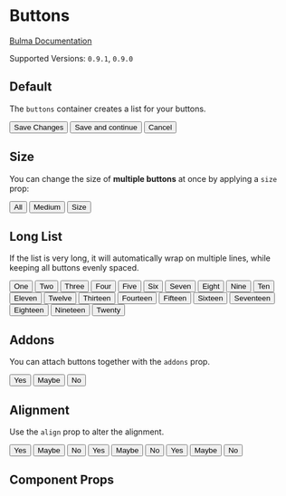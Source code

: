 

<Meta title="Elements/Buttons" component={Buttons} />

# Buttons

[Bulma Documentation](https://bulma.io/documentation/elements/button/#list-of-buttons)

Supported Versions: `0.9.1`, `0.9.0`

## Default

The `buttons` container creates a list for your buttons.

<Canvas>
  <Story name="Button List">
    <Buttons>
      <Button color="success">Save Changes</Button>
      <Button color="info">Save and continue</Button>
      <Button color="danger">Cancel</Button>
    </Buttons>
  </Story>
</Canvas>

## Size

You can change the size of **multiple buttons** at once by applying a `size` prop:

<Canvas>
  <Story name="Sizes">
    <Buttons size="medium">
      <Button>All</Button>
      <Button>Medium</Button>
      <Button>Size</Button>
    </Buttons>
  </Story>
</Canvas>

## Long List

If the list is very long, it will automatically wrap on multiple lines, while keeping all buttons evenly spaced.

<Canvas>
  <Story name="Long List">
    <Buttons>
      <Button>One</Button>
      <Button>Two</Button>
      <Button>Three</Button>
      <Button>Four</Button>
      <Button>Five</Button>
      <Button>Six</Button>
      <Button>Seven</Button>
      <Button>Eight</Button>
      <Button>Nine</Button>
      <Button>Ten</Button>
      <Button>Eleven</Button>
      <Button>Twelve</Button>
      <Button>Thirteen</Button>
      <Button>Fourteen</Button>
      <Button>Fifteen</Button>
      <Button>Sixteen</Button>
      <Button>Seventeen</Button>
      <Button>Eighteen</Button>
      <Button>Nineteen</Button>
      <Button>Twenty</Button>
    </Buttons>
  </Story>
</Canvas>

## Addons

You can attach buttons together with the `addons` prop.

<Canvas>
  <Story name="Addons">
    <Buttons addons>
      <Button>Yes</Button>
      <Button>Maybe</Button>
      <Button>No</Button>
    </Buttons>
  </Story>
</Canvas>

## Alignment

Use the `align` prop to alter the alignment.

<Canvas>
  <Story name="Alignment">
    <Buttons addons>
      <Button>Yes</Button>
      <Button>Maybe</Button>
      <Button>No</Button>
    </Buttons>
    <Buttons align="center" addons>
      <Button>Yes</Button>
      <Button>Maybe</Button>
      <Button>No</Button>
    </Buttons>
    <Buttons align="right" addons>
      <Button>Yes</Button>
      <Button>Maybe</Button>
      <Button>No</Button>
    </Buttons>
  </Story>
</Canvas>

## Component Props

<ArgsTable of={Buttons} />
